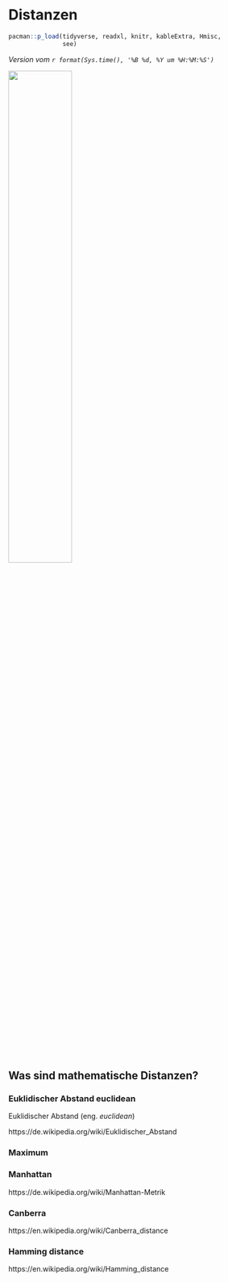 # Distanzen {#sec-prob-basic}

```r
pacman::p_load(tidyverse, readxl, knitr, kableExtra, Hmisc,
               see)
```

*Version vom `r format(Sys.time(), '%B %d, %Y um %H:%M:%S')`*

![](images/caution.png){fig-align="center" width="50%"}


## Was sind mathematische Distanzen?

### Euklidischer Abstand euclidean

Euklidischer Abstand (eng. *euclidean*)

https://de.wikipedia.org/wiki/Euklidischer_Abstand


### Maximum

### Manhattan

https://de.wikipedia.org/wiki/Manhattan-Metrik

### Canberra

https://en.wikipedia.org/wiki/Canberra_distance

### Hamming distance

https://en.wikipedia.org/wiki/Hamming_distance
